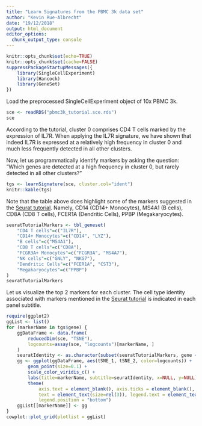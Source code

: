 ```yaml
---
title: "Learn Signatures from the PBMC 3k data set"
author: "Kevin Rue-Albrecht"
date: "19/12/2018"
output: html_document
editor_options: 
  chunk_output_type: console
---
```


```r
knitr::opts_chunk$set(echo=TRUE)
knitr::opts_chunk$set(cache=FALSE)
suppressPackageStartupMessages({
    library(SingleCellExperiment)
    library(Hancock)
    library(GeneSet)
})
```

Load the preprocessed SingleCellExperiment object of 10x PBMC 3k.

```r
sce <- readRDS("pbmc3k_tutorial.sce.rds")
sce
```

According to the tutorial, cluster 0 comprises CD4 T cells marked by the expression of IL7R.
When applying the IL7R signature, we have shown that indeed IL7R is expressed at a relatively high frequency in cluster 0 and much less frequently detected in all other clusters.

Now, let us programmatically identify markers by asking the question:
"Which genes are detected at a high frequency in cluster 0, but rarely detected in all other clusters?"

```r
tgs <- learnSignature(sce, cluster.col="ident")
knitr::kable(tgs)
```

Note that the table above does highlight some of the markers suggested in the [Seurat tutorial](https://satijalab.org/seurat/pbmc3k_tutorial_1_4.html).
Namely, CD14 (CD14+ Monocytes), MS4A1 (B cells), CD8A (CD8 T cells), FCER1A (Dendritic Cells), PPBP (Megakaryocytes).

```r
seuratTutorialMarkers <- tbl_geneset(
    "CD4 T cells"=c("IL7R"),
    "CD14+ Monocytes"=c("CD14", "LYZ"),
    "B cells"=c("MS4A1"),
    "CD8 T cells"=c("CD8A"),
    "FCGR3A+ Monocytes"=c("FCGR3A", "MS4A7"),
    "NK cells"=c("GNLY", "NKG7"),
    "Dendritic Cells"=c("FCER1A", "CST3"),
    "Megakaryocytes"=c("PPBP")
)
seuratTutorialMarkers
```

Let us visualize the top 2 markers for each cluster.
The cell type identity associated with markers mentioned in the [Seurat tutorial](https://satijalab.org/seurat/pbmc3k_tutorial_1_4.html) is indicated in each panel subtitle. 

```r
require(ggplot2)
ggList <- list()
for (markerName in tgs$gene) {
    ggDataFrame <- data.frame(
        reducedDim(sce, "TSNE"),
        logcounts=assay(sce, "logcounts")[markerName, ]
    )
    seuratIdentity <- as.character(subset(seuratTutorialMarkers, gene == markerName, "set", drop=TRUE))
    gg <- ggplot(ggDataFrame, aes(tSNE_1, tSNE_2, color=logcounts)) +
        geom_point(size=0.1) +
        scale_color_viridis_c() +
        labs(title=markerName, subtitle=seuratIdentity, x=NULL, y=NULL) +
        theme(
            axis.text = element_blank(), axis.ticks = element_blank(),
            text = element_text(size=rel(3)), legend.text = element_text(size=rel(2)),
            legend.position = "bottom")
    ggList[[markerName]] <- gg
}
cowplot::plot_grid(plotlist = ggList)
```

